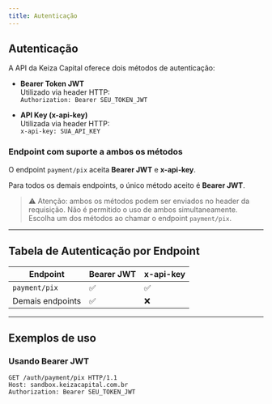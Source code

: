 ```yaml
---
title: Autenticação
---
```


## Autenticação

A API da Keiza Capital oferece dois métodos de autenticação:

- **Bearer Token JWT**  
  Utilizado via header HTTP:  
  `Authorization: Bearer SEU_TOKEN_JWT`

- **API Key (x-api-key)**  
  Utilizada via header HTTP:  
  `x-api-key: SUA_API_KEY`

### Endpoint com suporte a ambos os métodos

O endpoint `payment/pix` aceita **Bearer JWT** e **x-api-key**.

Para todos os demais endpoints, o único método aceito é **Bearer JWT**.

> ⚠️ Atenção: ambos os métodos podem ser enviados no header da requisição. Não é permitido o uso de ambos simultaneamente. Escolha um dos métodos ao chamar o endpoint `payment/pix`.

---

## Tabela de Autenticação por Endpoint

| Endpoint         | Bearer JWT | x-api-key |
|------------------|------------|-----------|
| `payment/pix`     | ✅        | ✅       |
| Demais endpoints | ✅         | ❌       |

---

## Exemplos de uso

### Usando Bearer JWT
```http
GET /auth/payment/pix HTTP/1.1
Host: sandbox.keizacapital.com.br
Authorization: Bearer SEU_TOKEN_JWT
